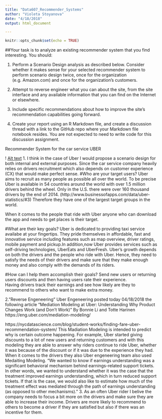 ```yaml
---
title: "Data607_Recommender_Systems"
author: "Violeta Stoyanova"
date: "4/18/2018"
output: html_document

---
```


```r
knitr::opts_chunk$set(echo = TRUE)
```

##Your task is to analyze an existing recommender system that you find interesting. 
You should: 

1. Perform a Scenario Design analysis as described below. Consider whether it makes sense for your selected recommender system to perform scenario design twice, once for the organization (e.g. Amazon.com) and once for the organization's customers.

2. Attempt to reverse engineer what you can about the site, from the site interface and any available information that you can find on the Internet or elsewhere.

3. Include specific recommendations about how to improve the site's recommendation capabilities going forward. 

4. Create your report using an R Markdown file, and create a discussion thread with a link to the GitHub repo where your Markdown file notebook resides. You are not expected to need to write code for this discussion assignment.

Recommender System for the car service UBER

 ! [Alt text](/Users/Violet/Downloads/uber.jpg)
 1. I think in the case of Uber I would propose a scenario design for both internal and external purposes. Since the car service company heavily relies on drivers recruitment which also depends on customer experience (CX) that would make perfect sense. 
 #Who are your target users?
 Uber aims to recruit as many people as possible all over the world. To be precise Uber is available in 54 countries around the world with over 1.5 million drivers behind the wheel. Only in the U.S. there were over 160 thousand drivers by the end of 2014. (http://www.businessofapps.com/data/uber-statistics/#3)
 Therefore they have one of the largest target groups in the world. 
 
 When it comes to the people that ride with Uber anyone who can download the app and needs to get places is their target. 
 
 #What are their key goals? 
 Uber is dedicated to providing taxi service availabe at your fingertips. They pride themselves in affordable, fast and innovative service including features such as map overview, driver ratings, mobile payment and pickup.In addition,now Uber provides services such as self-driving technologies, UberEats and UberFresh. 
 Uber's growth depends on both the drivers and the people who ride with Uber. Hence, they need to satisfy the needs of their drivers and make sure that they make enough money and also comply with the demands of its riders. 
 
 #How can I help them accomplish their goals? 
 Send new users or returning users discounts and then having users rate their experience.  
 Having drivers track their earnings and see how likely are they to recommend to others who want to make extra money. 

2."Reverse Engeneering"
Uber Engeneering posted today 04/18/2018 the following article
 "Mediation Modeling at Uber: Understanding Why Product Changes Work (and Don’t Work)"
By Bonnie Li and Totte Harinen
https://eng.uber.com/mediation-modeling/

https://nycdatascience.com/blog/student-works/finding-fare-uber-recommendation-system/
This Madiation Modeling is intended to predict why is certain outcome happening. For example, Uber started giving discounts to a lot of new users and returning customers and with this modeling they are able to answer why riders continue to ride Uber, whether it was because of the discount or if it was due to the experience they had. 
When it comes to the drivers they also Uber engeneering team also used Medaiting Modeling. 
"We wanted to know if earnings understanding was a significant behavioral mechanism behind earnings-related support tickets. In other words, we wanted to understand whether it was the case that the treatment improved earnings understanding, which in turn reduced support tickets. If that is the case, we would also like to estimate how much of the treatment effect was mediated through the path of earnings understanding (as opposed to other mechanisms)." 
3. As an often Uber rider I belive the company needs to focus a bit more on the drivers and make sure they are able to increase their income. Drivers are more likely to recommend to others to become a driver if they are satisfied but also if there was an incentive for them. 
